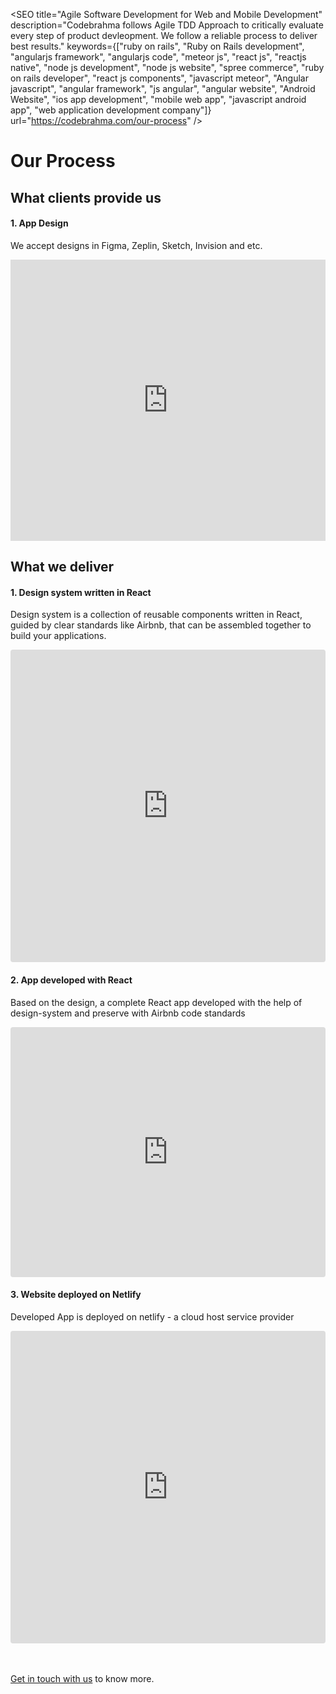 
<SEO
  title="Agile Software Development for Web and Mobile Development"
  description="Codebrahma follows Agile TDD Approach to critically evaluate every step of product devleopment. We follow a reliable process to deliver best results."
  keywords={["ruby on rails", "Ruby on Rails development", "angularjs framework", "angularjs code", "meteor js", "react js", "reactjs native", "node js development", "node js website", "spree commerce", "ruby on rails developer", "react js components", "javascript meteor", "Angular javascript", "angular framework", "js angular", "angular website", "Android Website", "ios app development", "mobile web app", "javascript android app", "web application development company"]}
  url="https://codebrahma.com/our-process"
/>

# Our Process

## What clients provide us
<Flex flexDirection="column" mt="2" >
  <Box width={1} pr="1">
    <H4>1. App Design</H4>
    <P>We accept designs in Figma, Zeplin, Sketch, Invision and etc.</P>
  </Box>
  <Box width={1}>
    <iframe
      style="border: none;"
      width="100%"
      height="450"
      src="https://www.figma.com/embed?embed_host=share&url=https%3A%2F%2Fwww.figma.com%2Fproto%2FxZl5puY8WXQkcndubpnIST%2FUntitled%3Fnode-id%3D1%253A2%26viewport%3D870%252C389%252C0.17661064863204956%26scaling%3Dscale-down-width"
      allowfullscreen
    ></iframe>
  </Box>
</Flex>

## What we deliver

<Flex flexDirection="column" mt="2" >
  <Box width={1} pr="1">
    <H4>1. Design system written in React</H4>
    <P>Design system is a collection of reusable components written in React, guided by clear standards like Airbnb, that can be assembled together to build your applications.</P>
  </Box>
  <Box width={1}>
    <iframe
      src="https://codesandbox.io/embed/design-system-for-serverless-zcry2?fontsize=14&hidenavigation=1&theme=dark&view=preview"
      style="width:100%; height:500px; border:0; border-radius: 4px; overflow:hidden;"
      title="Design system for serverless"
      allow="geolocation; microphone; camera; midi; vr; accelerometer; gyroscope; payment; ambient-light-sensor; encrypted-media; usb"
      sandbox="allow-modals allow-forms allow-popups allow-scripts allow-same-origin"
    ></iframe>
  </Box>
</Flex>


<Flex flexDirection="column" mt="3">
  <Box width={1} pr="1">
    <H4>2. App developed with React</H4>
    <P>Based on the design, a complete React app developed with the help of design-system and preserve with Airbnb code standards</P>
  </Box>
  <Box width={1}>
    <iframe
      src="https://codesandbox.io/embed/vigorous-platform-9b61d?autoresize=1&codemirror=1&fontsize=14&theme=dark&view=editor"
      style="width:100%; height:400px; border:0; border-radius: 4px; overflow:hidden;"
      title="vigorous-platform-9b61d"
      allow="geolocation; microphone; camera; midi; vr; accelerometer; gyroscope; payment; ambient-light-sensor; encrypted-media; usb"
      sandbox="allow-modals allow-forms allow-popups allow-scripts allow-same-origin"
    ></iframe>
  </Box>
</Flex>


<Flex flexDirection="column" mt="3">
  <Box width={1} pr="1">
    <H4>3. Website deployed on Netlify</H4>
    <P>Developed App is deployed on netlify - a cloud host service provider</P>
  </Box>
  <Box width={1}>
    <iframe
      src="https://codesandbox.io/embed/vigorous-platform-9b61d?autoresize=1&codemirror=1&fontsize=14&theme=dark&view=preview"
      style="width:100%; height:500px; border:0; border-radius: 4px; overflow:hidden;"
      title="vigorous-platform-9b61d"
      allow="geolocation; microphone; camera; midi; vr; accelerometer; gyroscope; payment; ambient-light-sensor; encrypted-media; usb"
      sandbox="allow-modals allow-forms allow-popups allow-scripts allow-same-origin"
    ></iframe>
  </Box>
</Flex>


<br/>
<br/>
<br/>

[Get in touch with us](/contact) to know more.
